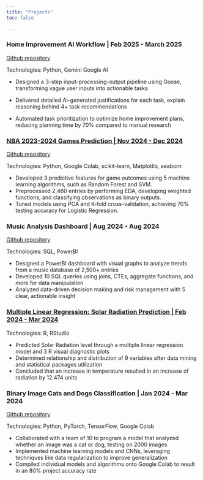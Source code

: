 ```yaml
---
title: "Projects"
toc: false

---
```


### Home Improvement AI Workflow | Feb 2025 - March 2025
[Github repository](https://github.com/Elisep03/Chelle-AI-workflow/blob/main/generate_home_improve_plan.py)

Technologies: Python, Gemini Google AI

- Designed a 3-step input-processing-output pipeline using Goose, transforming vague user inputs into actionable tasks

- Delivered detailed AI-generated justifications for each task, explain reasoning behind 4+ task recommendations

- Automated task prioritization to optimize home improvement plans, reducing planning time by 70% compared to manual research

### [NBA 2023-2024 Games Prediction | Nov 2024 - Dec 2024](https://drive.google.com/file/d/1EbalQXfNLGfWWxu8FHoGZoE0nMy6yOZQ/view?usp=sharing)
[Github repository](https://github.com/Elisep03/nba-dataset/blob/main/Copy_of_stats101c_project.ipynb)

Technologies: Python, Google Colab, scikit-learn, Matplotlib, seaborn  

- Developed 3 predictive features for game outcomes using 5 machine learning algorithms, such as Random Forest and SVM.  
- Preprocessed 2,460 entries by performing EDA, developing weighted functions, and classifying observations as binary outputs.  
- Tuned models using PCA and K-fold cross-validation, achieving 70% testing accuracy for Logistic Regression.

### Music Analysis Dashboard | Aug 2024 - Aug 2024
[Github repository](https://github.com/Elisep03/music-dashboard)

Technologies: SQL, PowerBI 

- Designed a PowerBI dashboard with visual graphs to analyze trends from a music database of 2,500+ entries
- Developed 10 SQL queries using joins, CTEs, aggregate functions, and more for data manipulation
- Analyzed data-driven decision making and risk management with 5 clear, actionable insight

### [Multiple Linear Regression: Solar Radiation Prediction | Feb 2024 - Mar 2024](https://drive.google.com/file/d/1v9TaCbWcfMPLSkCNR21tTzCQjDzR8NU6/view?usp=sharing)

Technologies: R, RStudio 

- Predicted Solar Radiation level through a multiple linear regression model and 3 R visual diagnostic plots
- Determined relationship and distribution of 9 variables after data mining and statistical packages utilization
- Concluded that an increase in temperature resulted in an increase of radiation by 12.474 units

### Binary Image Cats and Dogs Classification | Jan 2024 - Mar 2024
[Github repository](https://github.com/Elisep03/Binary-Image-Classification/blob/main/Project_for_NSDCWinter2024.ipynb)

Technologies: Python, PyTorch, TensorFlow, Google Colab 

- Collaborated with a team of 10 to program a model that analyzed whether an image was a cat or dog, testing on 2000 images
- Implemented machine learning models and CNNs, leveraging techniques like data regularization to improve generalization
- Compiled individual models and algorithms onto Google Colab to result in an 80% project accuracy rate